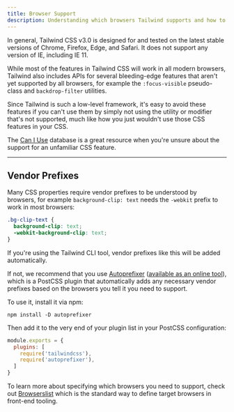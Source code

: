```yaml
---
title: Browser Support
description: Understanding which browsers Tailwind supports and how to manage vendor prefixes.
---
```


In general, Tailwind CSS v3.0 is designed for and tested on the latest stable versions of Chrome, Firefox, Edge, and Safari. It does not support any version of IE, including IE 11.

While most of the features in Tailwind CSS will work in all modern browsers, Tailwind also includes APIs for several bleeding-edge features that aren't yet supported by all browsers, for example the `:focus-visible` pseudo-class and `backdrop-filter` utilities.

Since Tailwind is such a low-level framework, it's easy to avoid these features if you can't use them by simply not using the utility or modifier that's not supported, much like how you just wouldn't use those CSS features in your CSS.

The [Can I Use](https://caniuse.com/?search=focus-visible) database is a great resource when you're unsure about the support for an unfamiliar CSS feature.

---

## Vendor Prefixes

Many CSS properties require vendor prefixes to be understood by browsers, for example `background-clip: text` needs the `-webkit` prefix to work in most browsers:

```css
.bg-clip-text {
  background-clip: text;
  -webkit-background-clip: text;
}
```

If you're using the Tailwind CLI tool, vendor prefixes like this will be added automatically.

If not, we recommend that you use [Autoprefixer](https://github.com/postcss/autoprefixer) ([available as an online tool](https://goonlinetools.com/autoprefixer/)), which is a PostCSS plugin that automatically adds any necessary vendor prefixes based on the browsers you tell it you need to support.

To use it, install it via npm:

```shell
npm install -D autoprefixer
```

Then add it to the very end of your plugin list in your PostCSS configuration:

```js
module.exports = {
  plugins: [
    require('tailwindcss'),
    require('autoprefixer'),
  ]
}
```

To learn more about specifying which browsers you need to support, check out [Browserslist](https://github.com/browserslist/browserslist) which is the standard way to define target browsers in front-end tooling.
